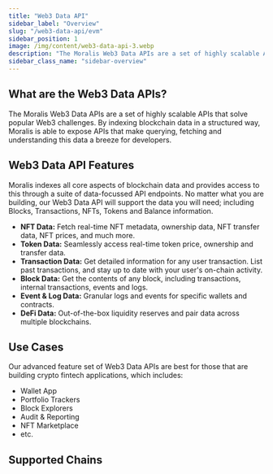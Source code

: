 ```yaml
---
title: "Web3 Data API"
sidebar_label: "Overview"
slug: "/web3-data-api/evm"
sidebar_position: 1
image: /img/content/web3-data-api-3.webp
description: "The Moralis Web3 Data APIs are a set of highly scalable APIs that solve popular Web3 challenges. By indexing blockchain data in a structured way, Moralis is able to expose APIs that make querying, fetching and understanding this data a breeze for developers."
sidebar_class_name: "sidebar-overview"
---
```


## What are the Web3 Data APIs?

The Moralis Web3 Data APIs are a set of highly scalable APIs that solve popular Web3 challenges. By indexing blockchain data in a structured way, Moralis is able to expose APIs that make querying, fetching and understanding this data a breeze for developers.

## Web3 Data API Features

Moralis indexes all core aspects of blockchain data and provides access to this through a suite of data-focussed API endpoints. No matter what you are building, our Web3 Data API will support the data you will need; including Blocks, Transactions, NFTs, Tokens and Balance information.

- **NFT Data:** Fetch real-time NFT metadata, ownership data, NFT transfer data, NFT prices, and much more.
- **Token Data:** Seamlessly access real-time token price, ownership and transfer data.
- **Transaction Data:** Get detailed information for any user transaction. List past transactions, and stay up to date with your user's on-chain activity.
- **Block Data:** Get the contents of any block, including transactions, internal transactions, events and logs.
- **Event & Log Data:** Granular logs and events for specific wallets and contracts.
- **DeFi Data:** Out-of-the-box liquidity reserves and pair data across multiple blockchains.

## Use Cases

Our advanced feature set of Web3 Data APIs are best for those that are building crypto fintech applications, which includes:

- Wallet App
- Portfolio Trackers
- Block Explorers
- Audit & Reporting
- NFT Marketplace
- etc.

## Supported Chains


<EVMChainData/>
